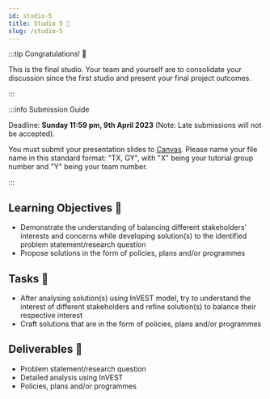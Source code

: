 ```yaml
---
id: studio-5
title: Studio 5 🎤
slug: /studio-5
---
```





<StudioType type="presentation"/>

:::tip Congratulations! 🎉 

This is the final studio. Your team and yourself are to consolidate your discussion since the first studio and present your final project outcomes.

:::

:::info Submission Guide

Deadline: **Sunday 11:59 pm, 9th April 2023** (Note: Late submissions will not be accepted).

You must submit your presentation slides to [Canvas](https://canvas.nus.edu.sg/courses/42112/assignments/23506). Please name your file name in this standard format: "TX, GY", with "X" being your tutorial group number and "Y" being your team number.

:::

## Learning Objectives 🎯
- Demonstrate the understanding of balancing different stakeholders’ interests and concerns while developing solution(s) to the identified problem statement/research question
- Propose solutions in the form of policies, plans and/or programmes

## Tasks 🔨
- After analysing solution(s) using InVEST model, try to understand the interest of different stakeholders and refine solution(s) to balance their respective interest
- Craft solutions that are in the form of policies, plans and/or programmes

## Deliverables 📂
- Problem statement/research question
- Detailed analysis using InVEST
- Policies, plans and/or programmes

